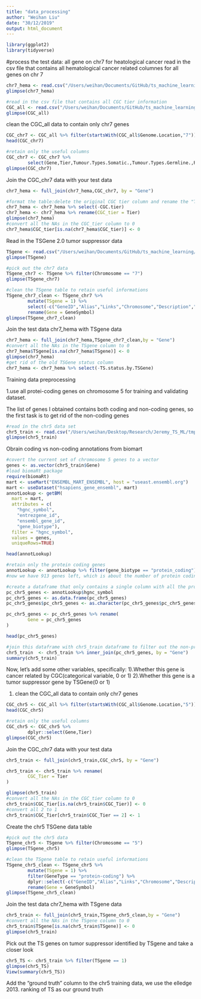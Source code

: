 ```yaml
---
title: "data_processing"
author: "Weihan Liu"
date: "30/12/2019"
output: html_document
---
```


```r
library(ggplot2)
library(tidyverse)
```


#process the test data: all gene on chr7 for heatological cancer 
read in the csv file that contains all hematological cancer related columnes for all genes on chr 7
```r
chr7_hema <- read.csv("/Users/weihan/Documents/GitHub/ts_machine_learning/data/Chr7_hema_cancer.csv", stringsAsFactors = FALSE)
glimpse(chr7_hema)

#read in the csv file that contains all CGC tier information
CGC_all <- read.csv("/Users/weihan/Documents/GitHub/ts_machine_learning/data/CGC_complete_list.csv",stringsAsFactors = FALSE)
glimpse(CGC_all)
```

clean the CGC_all data to contain only chr7 genes
```r
CGC_chr7 <- CGC_all %>% filter(startsWith(CGC_all$Genome.Location,"7"))
head(CGC_chr7)

#retain only the useful columns
CGC_chr7 <- CGC_chr7 %>%
        select(Gene,Tier,Tumour.Types.Somatic.,Tumour.Types.Germline.,Role.in.Cancer,Mutation.Types)
glimpse(CGC_chr7)
```

Join the CGC_chr7 data with your test data
```r
chr7_hema <- full_join(chr7_hema,CGC_chr7, by = "Gene")

#format the table:delete the original CGC tier column and rename the "Tier" column from the joined CGC data into CGC Tier column
chr7_hema <- chr7_hema %>% select(-CGC.tier)
chr7_hema <- chr7_hema %>% rename(CGC_tier = Tier)
glimpse(chr7_hema)
#convert all the NAs in the CGC_tier column to 0
chr7_hema$CGC_tier[is.na(chr7_hema$CGC_tier)] <- 0
```


Read in the TSGene 2.0 tumor suppressor data
```r
TSgene <- read.csv("/Users/weihan/Documents/GitHub/ts_machine_learning/data/TSGene_all.csv",stringsAsFactors = FALSE)
glimpse(TSgene)

#pick out the chr7 data
TSgene_chr7 <- TSgene %>% filter(Chromosome == "7")
glimpse(TSgene_chr7)

#clean the TSgene table to retain useful informations
TSgene_chr7_clean <- TSgene_chr7 %>%
        mutate(TSgene = 1) %>%
        select(-c("GeneID","Alias","Links","Chromosome","Description","Cytoband")) %>%
        rename(Gene = GeneSymbol)
glimpse(TSgene_chr7_clean)
```

Join the test data chr7_hema with TSgene data
```r
chr7_hema <- full_join(chr7_hema,TSgene_chr7_clean,by = "Gene")
#convert all the NAs in the TSgene column to 0
chr7_hema$TSgene[is.na(chr7_hema$TSgene)] <- 0
glimpse(chr7_hema)
#get rid of the old TSGene status column
chr7_hema <- chr7_hema %>% select(-TS.status.by.TSGene)
```


Training data preprocessing

1.use all protei-coding genes on chromosome 5 for training and validating dataset.

The list of genes I obtained contains both coding and non-coding genes, so the first task is to get rid of the non-coding genes
```r
#read in the chr5 data set
chr5_train <- read.csv("/Users/weihan/Desktop/Research/Jeremy_TS_ML/tmp/chr5_master_list_train.csv", stringsAsFactors = FALSE)
glimpse(chr5_train)
```

Obrain coding vs non-coding annotations from biomart
```r
#covert the current set of chromosome 5 genes to a vector
genes <- as.vector(chr5_train$Gene)
#load biomaRt package
require(biomaRt)
mart <- useMart("ENSEMBL_MART_ENSEMBL", host = "useast.ensembl.org")
mart <- useDataset("hsapiens_gene_ensembl", mart)
annotLookup <- getBM(
  mart = mart,
  attributes = c(
    "hgnc_symbol",
    "entrezgene_id",
    "ensembl_gene_id",
    "gene_biotype"),
  filter = "hgnc_symbol",
  values = genes,
  uniqueRows=TRUE)

head(annotLookup)

#retain only the protein coding genes
annotLookup <- annotLookup %>% filter(gene_biotype == "protein_coding")
#now we have 913 genes left, which is about the number of protein coding genes on chromosome 5

#create a dataframe that only contains a single column with all the protein coding genes' names on chromosome 5
pc_chr5_genes <- annotLookup$hgnc_symbol
pc_chr5_genes <- as.data.frame(pc_chr5_genes)
pc_chr5_genes$pc_chr5_genes <- as.character(pc_chr5_genes$pc_chr5_genes)

pc_chr5_genes <- pc_chr5_genes %>% rename(
        Gene = pc_chr5_genes
)

head(pc_chr5_genes)

#join this dataframe with chr5_train dataframe to filter out the non-protein coding genes in the chr5_train dataframe
chr5_train  <- chr5_train %>% inner_join(pc_chr5_genes, by = "Gene")
summary(chr5_train)
```


Now, let's add some other variables, specifically:
1).Whether this gene is cancer related by CGC(categorical variable, 0 or 1)
2).Whether this gene is a tumor suppressor gene by TSGene(0 or 1)

1)
clean the CGC_all data to contain only chr7 genes
```r
CGC_chr5 <- CGC_all %>% filter(startsWith(CGC_all$Genome.Location,"5"))
head(CGC_chr5)

#retain only the useful columns
CGC_chr5 <- CGC_chr5 %>%
        dplyr::select(Gene,Tier)
glimpse(CGC_chr5)
```

Join the CGC_chr7 data with your test data
```r
chr5_train <- full_join(chr5_train,CGC_chr5, by = "Gene")

chr5_train <- chr5_train %>% rename(
        CGC_Tier = Tier
)

glimpse(chr5_train)
#convert all the NAs in the CGC_tier column to 0
chr5_train$CGC_Tier[is.na(chr5_train$CGC_Tier)] <- 0
#convert all 2 to 1
chr5_train$CGC_Tier[chr5_train$CGC_Tier == 2] <- 1
```


Create the chr5 TSGene data table
```r
#pick out the chr5 data
TSgene_chr5 <- TSgene %>% filter(Chromosome == "5")
glimpse(TSgene_chr5)

#clean the TSgene table to retain useful informations
TSgene_chr5_clean <- TSgene_chr5 %>%
        mutate(TSgene = 1) %>%
        filter(GeneType == "protein-coding") %>%
        dplyr::select(-c("GeneID","Alias","Links","Chromosome","Description","Cytoband","GeneType")) %>%
        rename(Gene = GeneSymbol)
glimpse(TSgene_chr5_clean)
```

Join the test data chr7_hema with TSgene data
```r
chr5_train <- full_join(chr5_train,TSgene_chr5_clean,by = "Gene")
#convert all the NAs in the TSgene column to 0
chr5_train$TSgene[is.na(chr5_train$TSgene)] <- 0
glimpse(chr5_train)

```

Pick out the TS genes on tumor suppressor identified by TSgene and take a closer look
```r
chr5_TS <- chr5_train %>% filter(TSgene == 1)
glimpse(chr5_TS)
View(summary(chr5_TS))
```


Add the "ground truth" column to the chr5 training data, we use the elledge 2013. ranking of TS as our ground truth
```r

```


